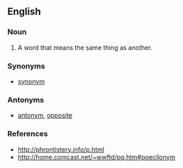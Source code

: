 ==English==

===Noun===
{{en-noun|plural=Poecilonyme}}

# A word that means the same thing as another.

===Synonyms===
*[[synonym]]

===Antonyms===
*[[antonym]], [[opposite]]

===References===
*http://phrontistery.info/p.html
*http://home.comcast.net/~wwftd/pq.htm#poecilonym